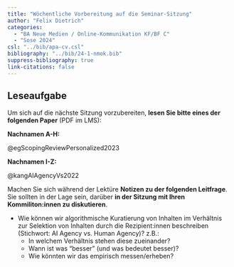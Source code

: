 ```yaml
---
title: "Wöchentliche Vorbereitung auf die Seminar-Sitzung"
author: "Felix Dietrich"
categories:
  - "BA Neue Medien / Online-Kommunikation KF/BF C"
  - "Sose 2024"
csl: "../bib/apa-cv.csl"
bibliography: "../bib/24-1-nmok.bib"
suppress-bibliography: true
link-citations: false
---
```


## Leseaufgabe

Um sich auf die nächste Sitzung vorzubereiten, **lesen Sie bitte eines der folgenden Paper** (PDF im LMS):

**Nachnamen A-H:**

@egScopingReviewPersonalized2023

**Nachnamen I-Z:**

@kangAIAgencyVs2022

Machen Sie sich während der Lektüre **Notizen zu der folgenden Leitfrage**. Sie sollten in der Lage sein, darüber **in der Sitzung mit Ihren Kommiliton:innen zu diskutieren**.

- Wie können wir algorithmische Kuratierung von Inhalten im Verhältnis zur Selektion von Inhalten durch die Rezipient:innen beschreiben (Stichwort: AI Agency vs. Human Agency)? z.B.:
  - In welchem Verhältnis stehen diese zueinander?
  - Wann ist was "besser" (und was bedeutet besser)?
  - Wie könnten wir das empirisch messen/erheben?